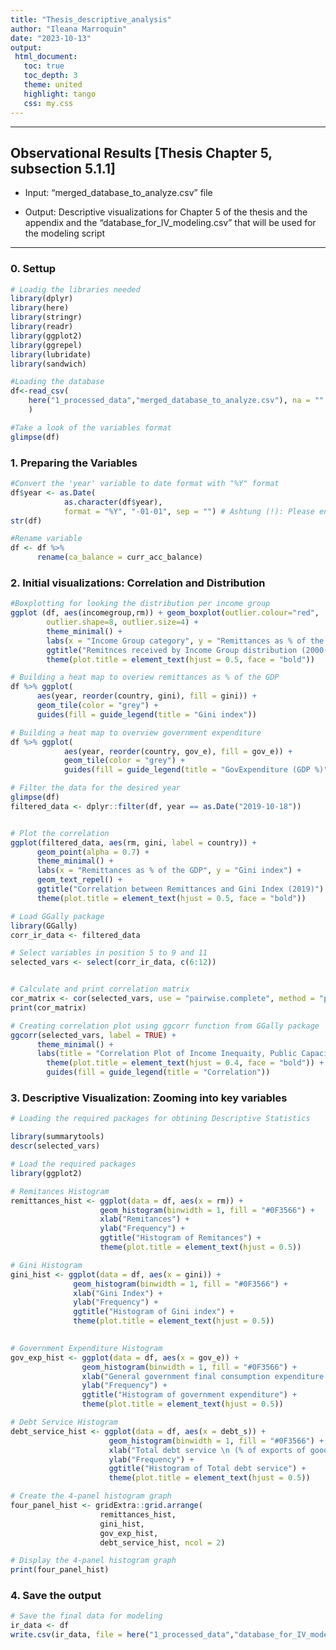 ```yaml
---
title: "Thesis_descriptive_analysis"
author: "Ileana Marroquin"
date: "2023-10-13"
output: 
 html_document:
   toc: true
   toc_depth: 3
   theme: united
   highlight: tango
   css: my.css
---
```


------------------------------------------------------------------------

## Observational Results [Thesis Chapter 5, subsection 5.1.1]

-   Input: "merged_database_to_analyze.csv" file

-   Output: Descriptive visualizations for Chapter 5 of the thesis and the appendix and the "database_for_IV_modeling.csv" that will be used for the modeling script

------------------------------------------------------------------------

### 0. Settup

```r
# Loadig the libraries needed
library(dplyr)
library(here)
library(stringr)
library(readr)
library(ggplot2)
library(ggrepel)
library(lubridate)
library(sandwich)

#Loading the database
df<-read_csv(
    here("1_processed_data","merged_database_to_analyze.csv"), na = ""
    ) 

#Take a look of the variables format
glimpse(df)
```

### 1. Preparing the Variables

```r
#Convert the 'year' variable to date format with "%Y" format
df$year <- as.Date(
            as.character(df$year), 
            format = "%Y", "-01-01", sep = "") # Ashtung (!): Please enter today's dd & mm
str(df)

#Rename variable
df <- df %>%
      rename(ca_balance = curr_acc_balance)

```

### 2. Initial visualizations: Correlation and Distribution

```r
#Boxplotting for looking the distribution per income group
ggplot (df, aes(incomegroup,rm)) + geom_boxplot(outlier.colour="red",
        outlier.shape=8, outlier.size=4) +
        theme_minimal() +
        labs(x = "Income Group category", y = "Remittances as % of the GDP") +
        ggtitle("Remitnces received by Income Group distribution (2000-2019)") +
        theme(plot.title = element_text(hjust = 0.5, face = "bold"))
```

```r
# Building a heat map to overiew remittances as % of the GDP 
df %>% ggplot(
      aes(year, reorder(country, gini), fill = gini)) +
      geom_tile(color = "grey") +
      guides(fill = guide_legend(title = "Gini index"))
```

```r
# Building a heat map to overview government expenditure
df %>% ggplot(
            aes(year, reorder(country, gov_e), fill = gov_e)) +
            geom_tile(color = "grey") +
            guides(fill = guide_legend(title = "GovExpenditure (GDP %)"))
```

```r
# Filter the data for the desired year
glimpse(df)
filtered_data <- dplyr::filter(df, year == as.Date("2019-10-18"))


# Plot the correlation
ggplot(filtered_data, aes(rm, gini, label = country)) +
      geom_point(alpha = 0.7) + 
      theme_minimal() +
      labs(x = "Remittances as % of the GDP", y = "Gini index") +
      geom_text_repel() +
      ggtitle("Correlation between Remittances and Gini Index (2019)") +
      theme(plot.title = element_text(hjust = 0.5, face = "bold"))
```

```r
# Load GGally package
library(GGally)
corr_ir_data <- filtered_data

# Select variables in position 5 to 9 and 11
selected_vars <- select(corr_ir_data, c(6:12))


# Calculate and print correlation matrix
cor_matrix <- cor(selected_vars, use = "pairwise.complete", method = "pearson")
print(cor_matrix)

# Creating correlation plot using ggcorr function from GGally package
ggcorr(selected_vars, label = TRUE) +
      theme_minimal() +
      labs(title = "Correlation Plot of Income Inequaity, Public Capacity and Remittances (2019)") +
        theme(plot.title = element_text(hjust = 0.4, face = "bold")) +
        guides(fill = guide_legend(title = "Correlation"))
```

### 3. Descriptive Visualization: Zooming into key variables

```r
# Loading the required packages for obtining Descriptive Statistics

library(summarytools)
descr(selected_vars)
```

```r
# Load the required packages
library(ggplot2)

# Remitances Histogram
remittances_hist <- ggplot(data = df, aes(x = rm)) +
                    geom_histogram(binwidth = 1, fill = "#0F3566") +
                    xlab("Remitances") +
                    ylab("Frequency") +
                    ggtitle("Histogram of Remitances") +
                    theme(plot.title = element_text(hjust = 0.5))

# Gini Histogram
gini_hist <- ggplot(data = df, aes(x = gini)) +
              geom_histogram(binwidth = 1, fill = "#0F3566") +
              xlab("Gini Index") +
              ylab("Frequency") +
              ggtitle("Histogram of Gini index") +
              theme(plot.title = element_text(hjust = 0.5))
              

# Government Expenditure Histogram
gov_exp_hist <- ggplot(data = df, aes(x = gov_e)) +
                geom_histogram(binwidth = 1, fill = "#0F3566") +
                xlab("General government final consumption expenditure \n (% of GDP)") +
                ylab("Frequency") +
                ggtitle("Histogram of government expenditure") +
                theme(plot.title = element_text(hjust = 0.5))

# Debt Service Histogram
debt_service_hist <- ggplot(data = df, aes(x = debt_s)) +
                      geom_histogram(binwidth = 1, fill = "#0F3566") +
                      xlab("Total debt service \n (% of exports of goods, \n services and primary income)") +
                      ylab("Frequency") +
                      ggtitle("Histogram of Total debt service") +
                      theme(plot.title = element_text(hjust = 0.5))

# Create the 4-panel histogram graph
four_panel_hist <- gridExtra::grid.arrange(
                    remittances_hist,
                    gini_hist,
                    gov_exp_hist,
                    debt_service_hist, ncol = 2)

# Display the 4-panel histogram graph
print(four_panel_hist)

```

### 4. Save the output

```r
# Save the final data for modeling
ir_data <- df
write.csv(ir_data, file = here("1_processed_data","database_for_IV_modeling.csv"), row.names = FALSE)
```
